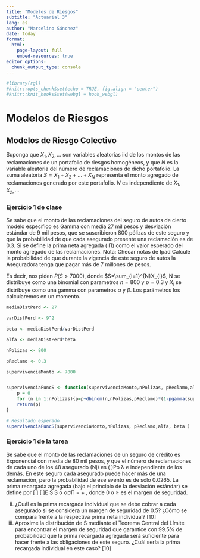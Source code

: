 ```yaml
---
title: "Modelos de Riesgos"
subtitle: "Actuarial 3"
lang: es
author: "Marcelino Sánchez"
date: today
format:
  html:
    page-layout: full
    embed-resources: true
editor_options: 
  chunk_output_type: console
---
```


```r
#library(rgl)
#knitr::opts_chunk$set(echo = TRUE, fig.align = "center")
#knitr::knit_hooks$set(webgl = hook_webgl)
```

# Modelos de Riesgos

## Modelos de Riesgo Colectivo

Suponga que $X_{1}, X_{2},...$ son variables aleatorias iid de los montos de las reclamaciones de un portafolio de riesgos homogéneos, y que $N$ es la variable aleatoria del número de reclamaciones de dicho portafolio. La suma aleatoria $S = X_{1} + X_{2} +...+ X_{N}$ representa el monto agregado de reclamaciones generado por este portafolio. $N$ es independiente de $X_{1}, X_{2},...$

### Ejercicio 1 de clase

Se sabe que el monto de las reclamaciones del seguro de autos de cierto modelo específico es Gamma con media 27 mil pesos y desviación estándar de 9 mil pesos, que se suscribieron 800 pólizas de este seguro y que la probabilidad de que cada asegurado presente una reclamación es de 0.3. Si se define la prima neta agregada ( Π) como el valor esperado del monto agregado de las reclamaciones. Nota: Checar notas de Ipad Calcule la probabilidad de que durante la vigencia de este seguro de autos la Aseguradora tenga que pagar más de 7 millones de pesos.

Es decir, nos piden $P(S>7000)$, donde $S=\sum_{i=1}^{N}X_{i}$, N se distribuye como una binomial con parametros $n=800$ y $p=0.3$ y $X_{i}$ se distribuye como una gamma con parametros $\alpha$ y $\beta$. Los parámetros los calcularemos en un momento.

```r
mediaDistPerd <- 27

varDistPerd <- 9^2

beta <- mediaDistPerd/varDistPerd

alfa <- mediaDistPerd*beta

nPolizas <- 800

pReclamo <- 0.3

supervivenciaMonto <- 7000


supervivenciaFuncS <- function(supervivenciaMonto,nPolizas, pReclamo,alfa, beta ){
    p = 0
    for (n in 1:nPolizas){p=p+dbinom(n,nPolizas,pReclamo)*(1-pgamma(supervivenciaMonto,shape=alfa*n,scale=1/beta))}
    return(p)
}

# Resultado esperado
supervivenciaFuncS(supervivenciaMonto,nPolizas, pReclamo,alfa, beta )

```

### Ejercicio 1 de la tarea

Se sabe que el monto de las reclamaciones de un seguro de crédito es Exponencial
con media de 80 mil pesos, y que el número de reclamaciones de cada uno de los 48
asegurado (Nj) es ( )Po
λ e independiente de los demás. En este seguro cada
asegurado puede hacer más de una reclamación, pero la probabilidad de ese evento es
de sólo 0.0265. La prima recargada agregada (bajo el principio de la desviación
estándar) se define por [ ] [ ]E S S
α
ασΠ = + , donde 0
α ≥ es el margen de seguridad.

ii) ¿Cuál es la prima recargada individual que se debe cobrar a cada asegurado si
se considera un margen de seguridad de 0.5? ¿Cómo se compara frente a la
respectiva prima neta individual? [10]
iii) Aproxime la distribución de S mediante el Teorema Central del Límite para
encontrar el margen de seguridad que garantice con 99.5% de probabilidad que
la prima recargada agregada será suficiente para hacer frente a las obligaciones
de este seguro. ¿Cuál sería la prima recargada individual en este caso? [10]

```r

```